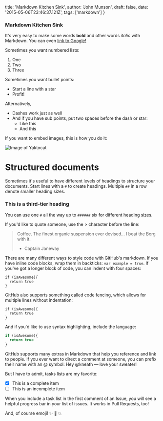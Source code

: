   title: 'Markdown Kitchen Sink',
  author: 'John Munson',
  draft: false,
  date: '2015-05-06T23:46:37.121Z',
  tags: ['markdown']
}

### Markdown Kitchen Sink

It's very easy to make some words **bold** and other words *italic* with Markdown. You can even [link to Google!](http://google.com)

Sometimes you want numbered lists:

1. One
2. Two
3. Three

Sometimes you want bullet points:

* Start a line with a star
* Profit!

Alternatively,

- Dashes work just as well
- And if you have sub points, put two spaces before the dash or star:
  - Like this
  - And this

If you want to embed images, this is how you do it:

![Image of Yaktocat](https://octodex.github.com/images/yaktocat.png)

# Structured documents

Sometimes it's useful to have different levels of headings to structure your documents. Start lines with a `#` to create headings. Multiple `##` in a row denote smaller heading sizes.

### This is a third-tier heading

You can use one `#` all the way up to `######` six for different heading sizes.

If you'd like to quote someone, use the > character before the line:

> Coffee. The finest organic suspension ever devised... I beat the Borg with it.
> - Captain Janeway

There are many different ways to style code with GitHub's markdown. If you have inline code blocks, wrap them in backticks: `var example = true`.  If you've got a longer block of code, you can indent with four spaces:

    if (isAwesome){
      return true
    }

GitHub also supports something called code fencing, which allows for multiple lines without indentation:

```
if (isAwesome){
  return true
}
```

And if you'd like to use syntax highlighting, include the language:

```javascript
if (isAwesome){
  return true
}
```

GitHub supports many extras in Markdown that help you reference and link to people. If you ever want to direct a comment at someone, you can prefix their name with an @ symbol: Hey @kneath — love your sweater!

But I have to admit, tasks lists are my favorite:

- [x] This is a complete item
- [ ] This is an incomplete item

When you include a task list in the first comment of an Issue, you will see a helpful progress bar in your list of issues. It works in Pull Requests, too!

And, of course emoji! :sparkles: :camel: :boom:
